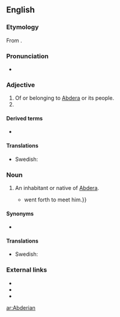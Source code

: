 ==English==

===Etymology===
From {{suffix|Abdera|t1=a town in [[Thrace]]|ian|lang=en}}.

===Pronunciation===
* {{a|US}} {{IPA|/æbˈdɪɹ.i.ən/|/æbˈdɛɹ.i.ən/|lang=en}}

===Adjective===
{{en-adj}}

# Of or belonging to [[Abdera]] or its people.
# {{alternative form of|abderian|lang=en}}

====Derived terms====
{{der-top}}
* {{l|en|abderian}}
{{der-mid}}
{{der-bottom}}

====Translations====
{{trans-top|}}
{{trans-mid}}
* Swedish: {{t+|sv|abderitisk}}
{{trans-bottom}}

===Noun===
{{en-noun}}

# An inhabitant or native of [[Abdera]].
#* {{quote-book|year=1872|author=Stephen Smith|title=Doctor in Medicine: and Other Papers on Professional Subjects|passage=He regrets that his lines had not fallen in the pleasant places of the past — among the intelligent '''Abderians''' of whom it is said, when Hippocrates came to their city to cure Democritus of his madness, not only the men, but also the women and children {{...}} went forth to meet him.}}

====Synonyms====
* {{l|en|Abderite}}

====Translations====
{{trans-top|}}
{{trans-mid}}
* Swedish: {{t+|sv|abderit|c}}
{{trans-bottom}}

===External links===
* {{R:Webster 1913}}
* {{R:Century 1911}}
* {{R:OneLook}}

[[ar:Abderian]]